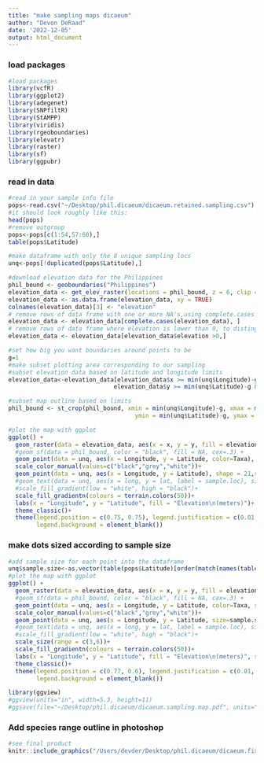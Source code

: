 ```yaml
---
title: "make sampling maps dicaeum"
author: "Devon DeRaad"
date: '2022-12-05'
output: html_document
---
```


### load packages
```r
#load packages
library(vcfR)
library(ggplot2)
library(adegenet)
library(SNPfiltR)
library(StAMPP)
library(viridis)
library(rgeoboundaries)
library(elevatr)
library(raster)
library(sf)
library(ggpubr)
```

### read in data
```r
#read in your sample info file
pops<-read.csv("~/Desktop/phil.dicaeum/dicaeum.retained.sampling.csv")
#it should look roughly like this:
head(pops)
#remove outgroup
pops<-pops[c(1:54,57:60),]
table(pops$Latitude)
```


```r
#make dataframe with only the 8 unique sampling locs
unq<-pops[!duplicated(pops$Latitude),]

#download elevation data for the Philippines
phil_bound <- geoboundaries("Philippines")
elevation_data <- get_elev_raster(locations = phil_bound, z = 6, clip = "locations")
elevation_data <- as.data.frame(elevation_data, xy = TRUE)
colnames(elevation_data)[3] <- "elevation"
# remove rows of data frame with one or more NA's,using complete.cases
elevation_data <- elevation_data[complete.cases(elevation_data), ]
# remove rows of data frame where elevation is lower than 0, to distinguish land from sea
elevation_data <- elevation_data[elevation_data$elevation >0,]

#set how big you want boundaries around points to be
g=1
#make subset plotting area corresponding to our sampling
#subset elevation data based on latitude and longitude limits
elevation_data<-elevation_data[elevation_data$x >= min(unq$Longitude)-g & elevation_data$x <= max(unq$Longitude)+g &
                              elevation_data$y >= min(unq$Latitude)-g & elevation_data$y <= max(unq$Latitude)+g,]

#subset map outline based on limits
phil_bound <- st_crop(phil_bound, xmin = min(unq$Longitude)-g, xmax = max(unq$Longitude)+g,
                                    ymin = min(unq$Latitude)-g, ymax = max(unq$Latitude)+g)

#plot the map with ggplot
ggplot() +
  geom_raster(data = elevation_data, aes(x = x, y = y, fill = elevation)) +
  #geom_sf(data = phil_bound, color = "black", fill = NA, cex=.3) +
  geom_point(data = unq, aes(x = Longitude, y = Latitude, color=Taxa), size=3, alpha =1, show.legend=FALSE) +
  scale_color_manual(values=c("black","grey","white"))+
  geom_point(data = unq, aes(x = Longitude, y = Latitude), shape = 21,size=3, colour = "black")+
  #geom_text(data = unq, aes(x = long, y = lat, label = sample.loc), size = 6, color="white")+
  #scale_fill_gradient(low = "white", high = "black")+
  scale_fill_gradientn(colours = terrain.colors(50))+
  labs(x = "Longitude", y = "Latitude", fill = "Elevation\n(meters)")+
  theme_classic()+
  theme(legend.position = c(0.75, 0.75), legend.justification = c(0.01, 0.01),
        legend.background = element_blank())
```

### make dots sized according to sample size
```r
#add sample size for each point into the dataframe
unq$sample.size<-as.vector(table(pops$Latitude)[order(match(names(table(pops$Latitude)),unq$Latitude))])
#plot the map with ggplot
ggplot() +
  geom_raster(data = elevation_data, aes(x = x, y = y, fill = elevation)) +
  #geom_sf(data = phil_bound, color = "black", fill = NA, cex=.3) +
  geom_point(data = unq, aes(x = Longitude, y = Latitude, color=Taxa, size=sample.size), alpha=1, show.legend=FALSE) +
  scale_color_manual(values=c("black","grey","white"))+
  geom_point(data = unq, aes(x = Longitude, y = Latitude, size=sample.size), shape=21, colour="black")+
  #geom_text(data = unq, aes(x = long, y = lat, label = sample.loc), size = 6, color="white")+
  #scale_fill_gradient(low = "white", high = "black")+
  scale_size(range = c(3,6))+
  scale_fill_gradientn(colours = terrain.colors(50))+
  labs(x = "Longitude", y = "Latitude", fill = "Elevation\n(meters)", size="sample size")+
  theme_classic()+
  theme(legend.position = c(0.77, 0.6), legend.justification = c(0.01, 0.01),
        legend.background = element_blank())

library(ggview)
#ggview(units="in", width=5.3, height=11)
#ggsave(file="~/Desktop/phil.dicaeum/dicaeum.sampling.map.pdf", units="in",width=5.3,height=11) #saves g
```

### Add species range outline in photoshop
```r
#see final product
knitr::include_graphics("/Users/devder/Desktop/phil.dicaeum/dicaeum.fixed.sampling.png")
```

